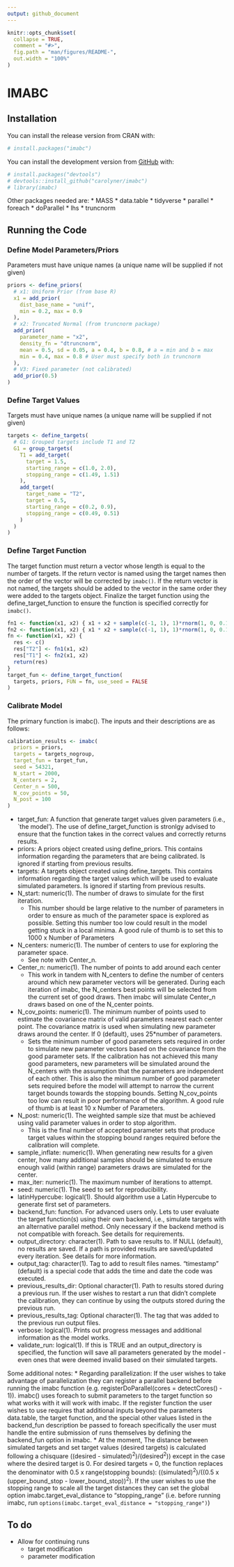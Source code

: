 ```yaml
---
output: github_document
---
```


<!-- README.md is generated from README.Rmd. Please edit that file -->

```r
knitr::opts_chunk$set(
  collapse = TRUE,
  comment = "#>",
  fig.path = "man/figures/README-",
  out.width = "100%"
)
```

# IMABC

<!-- badges: start -->
<!-- badges: end -->

## Installation

You can install the release version from CRAN with:
``` r
# install.packages("imabc")
```

You can install the development version from [GitHub](https://github.com/) with:
``` r
# install.packages("devtools")
# devtools::install_github("carolyner/imabc")
# library(imabc)
```
Other packages needed are:
* MASS
* data.table
* tidyverse
* parallel
* foreach
* doParallel
* lhs
* truncnorm

## Running the Code
### Define Model Parameters/Priors
Parameters must have unique names (a unique name will be supplied if not given)
```r
priors <- define_priors(
  # x1: Uniform Prior (from base R)
  x1 = add_prior(
    dist_base_name = "unif",
    min = 0.2, max = 0.9
  ),
  # x2: Truncated Normal (from truncnorm package)
  add_prior(
    parameter_name = "x2",
    density_fn = "dtruncnorm",
    mean = 0.5, sd = 0.05, a = 0.4, b = 0.8, # a = min and b = max
    min = 0.4, max = 0.8 # User must specify both in truncnorm
  ),
  # V3: Fixed parameter (not calibrated)
  add_prior(0.5)
)
```

### Define Target Values
Targets must have unique names (a unique name will be supplied if not given)
```r
targets <- define_targets(
  # G1: Grouped targets include T1 and T2
  G1 = group_targets(
    T1 = add_target(
      target = 1.5,
      starting_range = c(1.0, 2.0),
      stopping_range = c(1.49, 1.51)
    ),
    add_target(
      target_name = "T2",
      target = 0.5,
      starting_range = c(0.2, 0.9),
      stopping_range = c(0.49, 0.51)
    )
  )
)
```

### Define Target Function
The target function must return a vector whose length is equal to the number of targets. If the return vector is named using the target names then the order of the vector will be corrected by `imabc()`. If the return vector is not named, the targets should be added to the vector in the same order they were added to the targets object. Finalize the target function using the define_target_function to ensure the function is specified correctly for `imabc()`.
```r
fn1 <- function(x1, x2) { x1 + x2 + sample(c(-1, 1), 1)*rnorm(1, 0, 0.1) }
fn2 <- function(x1, x2) { x1 * x2 + sample(c(-1, 1), 1)*rnorm(1, 0, 0.1) }
fn <- function(x1, x2) {
  res <- c()
  res["T2"] <- fn1(x1, x2)
  res["T1"] <- fn2(x1, x2)
  return(res)
}
target_fun <- define_target_function(
  targets, priors, FUN = fn, use_seed = FALSE
)
```

### Calibrate Model
The primary function is imabc(). The inputs and their descriptions are as follows:
```r
calibration_results <- imabc(
  priors = priors,
  targets = targets_nogroup,
  target_fun = target_fun,
  seed = 54321,
  N_start = 2000,
  N_centers = 2,
  Center_n = 500,
  N_cov_points = 50,
  N_post = 100
)
```

* target_fun: A function that generate target values given parameters (i.e., `the model'). The use of define_target_function is stronlgy advised to ensure that the function takes in the correct values and correctly returns results.
* priors: A priors object created using define_priors. This contains information regarding the parameters that are being calibrated. Is ignored if starting from previous results.
* targets: A targets object created using define_targets. This contains information regarding the target values which will be used to evaluate simulated parameters. Is ignored if starting from previous results.
* N_start: numeric(1). The number of draws to simulate for the first iteration.
  * This number should be large relative to the number of parameters in order to ensure as much of the parameter space is explored as possible. Setting this number too low could result in the model getting stuck in a local minima. A good rule of thumb is to set this to 1000 x Number of Parameters
* N_centers: numeric(1). The number of centers to use for exploring the parameter space.
  * See note with Center_n.
* Center_n: numeric(1). The number of points to add around each center
  * This work in tandem with N_centers to define the number of centers around which new parameter vectors will be generated. During each iteration of imabc, the N_centers best points will be selected from the current set of good draws. Then imabc will simulate Center_n draws based on one of the N_center points.
* N_cov_points: numeric(1). The minimum number of points used to estimate the covariance matrix of valid parameters nearest each center point. The covariance matrix is used when simulating new parameter draws around the center. If 0 (default), uses 25*number of parameters.
  * Sets the minimum number of good parameters sets required in order to simulate new parameter vectors based on the covariance from the good parameter sets. If the calibration has not achieved this many good parameters, new parameters will be simulated around the N_centers with the assumption that the parameters are independent of each other. This is also the minimum number of good parameter sets required before the model will attempt to narrow the current target bounds towards the stopping bounds. Setting N_cov_points too low can result in poor performance of the algorithm. A good rule of thumb is at least 10 x Number of Parameters.
* N_post: numeric(1). The weighted sample size that must be achieved using valid parameter values in order to stop algorithm.
  * This is the final number of accepted parameter sets that produce target values within the stopping bound ranges required before the calibration will complete.
* sample_inflate: numeric(1). When generating new results for a given center, how many additional samples should be simulated to ensure enough valid (within range) parameters draws are simulated for the center.
* max_iter: numeric(1). The maximum number of iterations to attempt.
* seed: numeric(1). The seed to set for reproducibility.
* latinHypercube: logical(1). Should algorithm use a Latin Hypercube to generate first set of parameters.
* backend_fun: function. For advanced users only. Lets to user evaluate the target function(s) using their own backend, i.e., simulate targets with an alternative parallel method. Only necessary if the backend method is not compatible with foreach. See details for requirements.
* output_directory: character(1). Path to save results to. If NULL (default), no results are saved. If a path is provided results are saved/updated every iteration. See details for more information.
* output_tag: character(1). Tag to add to result files names. "timestamp" (default) is a special code that adds the time and date the code was executed.
* previous_results_dir: Optional character(1). Path to results stored during a previous run. If the user wishes to restart a run that didn't complete the calibration, they can continue by using the outputs stored during the previous run.
* previous_results_tag: Optional character(1). The tag that was added to the previous run output files.
* verbose: logical(1). Prints out progress messages and additional information as the model works.
* validate_run: logical(1). If this is TRUE and an output_directory is specified, the function will save all parameters generated by the model - even ones that were deemed invalid based on their simulated targets.

Some additional notes:
* Regarding parallelization: If the user wishes to take advantage of parallelization they can register a parallel backend before running the imabc function (e.g. registerDoParallel(cores = detectCores() - 1)). imabc() uses foreach to submit parameters to the target function so what works with it will work with imabc. If the register function the user wishes to use requires that additional inputs beyond the parameters data.table, the target function, and the special other values listed in the backend_fun description be passed to foreach specifically the user must handle the entire submission of runs themselves by defining the backend_fun option in imabc.
* At the moment, The distance between simulated targets and set target values (desired targets) is calculated following a chisquare ((desired - simulated)^2^)/(desired^2^)) except in the case where the desired target is 0. For desired targets = 0, the function replaces the denominator with 0.5 x range(stopping bounds): ((simulated)^2^)/((0.5 x (upper_bound_stop - lower_bound_stop))^2^). If the user wishes to use the stopping range to scale all the target distances they can set the global option imabc.target_eval_distance to "stopping_range" (i.e. before running imabc, run `options(imabc.target_eval_distance = "stopping_range")`)

## To do
* Allow for continuing runs
  * target modification
  * parameter modification
